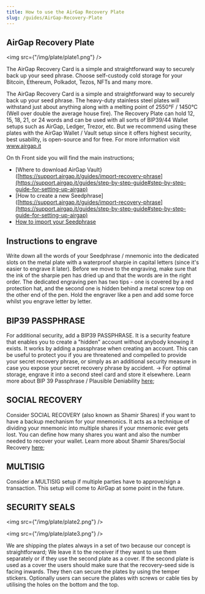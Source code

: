 ```yaml
---
title: How to use the AirGap Recovery Plate
slug: /guides/AirGap-Recovery-Plate
---
```


## AirGap Recovery Plate

<img src={"/img/plate/plate1.png"} />

The AirGap Recovery Card is a simple and straightforward way to securely back up your seed phrase.
Choose self-custody cold storage for your Bitcoin, Ethereum, Polkadot, Tezos,  NFTs and many more.

The AirGap Recovery Card is a simple and straightforward way to securely back up your seed phrase. The heavy-duty stainless steel plates will withstand just about anything along with a melting point of 2550°F / 1450°C (Well over double the average house fire). 
The Recovery Plate can hold 12, 15, 18, 21, or 24 words and can be used with all sorts of BIP39/44 Wallet setups such as AirGap, Ledger, Trezor, etc. But we recommend using these plates with the AirGap Wallet / Vault setup since it offers highest security, best usability, is open-source and for free. 
For more information visit www.airgap.it

On th Front side you will find the main instructions; 
- [Where to download AirGap Vault}([https://support.airgap.it/guides/import-recovery-phrase](https://support.airgap.it/guides/step-by-step-guide#step-by-step-guide-for-setting-up-airgap)
- [How to create a new Seedphrase]([https://support.airgap.it/guides/import-recovery-phrase](https://support.airgap.it/guides/step-by-step-guide#step-by-step-guide-for-setting-up-airgap)
- [How to import your Seedphrase](https://support.airgap.it/guides/import-recovery-phrase)

## Instructions to engrave

Write down all the words of your Seedphrase / mnemonic into the dedicated slots on the metal plate with a waterproof sharpie in capital letters (since it's easier to engrave it later).
Before we move to the engraving, make sure that the ink of the sharpie pen has dried up and that the words are in the right order.
The dedicated engraving pen has two tips - one is covered by a red protection hat, and the second one is hidden behind a metal screw top on the other end of the pen. Hold the engraver like a pen and add some force whilst you engrave letter by letter.

## BIP39 PASSPHRASE
For additional security, add a BIP39 PASSPHRASE. It is a security feature that enables you to create a "hidden" account without anybody knowing it exists. It works by adding a passphrase when creating an account. This can be useful to protect you if you are threatened and compelled to provide your secret recovery phrase, or simply as an additional security measure in case you expose your secret recovery phrase by accident. → For optimal storage, engrave it into a second steel card and store it elsewhere.
Learn more about BIP 39 Passphrase / Plausible Deniability [here](https://support.airgap.it/airgap-vault/plausible-deniability/); 

## SOCIAL RECOVERY
Consider SOCIAL RECOVERY (also known as Shamir Shares) if you want to have a backup mechanism for your mnemonics. It acts as a technique of dividing your mnemonic into multiple shares if your mnemonic ever gets lost. You can define how many shares you want and also the number needed to recover your wallet.
Learn more about Shamir Shares/Social Recovery [here](https://support.airgap.it/features/social-recovery/);

## MULTISIG
Consider a MULTISIG setup if multiple parties have to approve/sign a transaction. This setup will come to AirGap at some point in the future.

## SECURITY SEALS

<img src={"/img/plate/plate2.png"} />

<img src={"/img/plate/plate3.png"} />

We are shipping the plates always in a set of two because our concept is straightforward; We leave it to the receiver if they want to use them separately or if they use the second plate as a cover.
If the second plate is used as a cover the users should make sure that the recovery-seed side is facing inwards. They then can secure the plates by using the temper stickers. Optionally users can secure the plates with screws or cable ties by utilising the holes on the bottom and the top.
